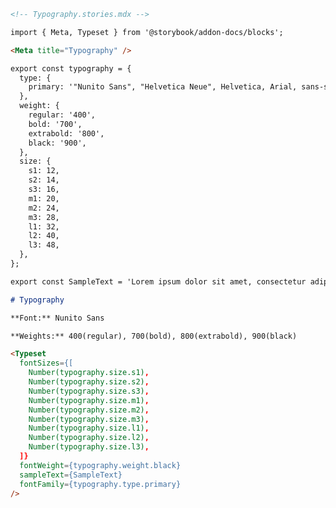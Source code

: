 ```md
<!-- Typography.stories.mdx -->

import { Meta, Typeset } from '@storybook/addon-docs/blocks';

<Meta title="Typography" />

export const typography = {
  type: {
    primary: '"Nunito Sans", "Helvetica Neue", Helvetica, Arial, sans-serif',
  },
  weight: {
    regular: '400',
    bold: '700',
    extrabold: '800',
    black: '900',
  },
  size: {
    s1: 12,
    s2: 14,
    s3: 16,
    m1: 20,
    m2: 24,
    m3: 28,
    l1: 32,
    l2: 40,
    l3: 48,
  },
};

export const SampleText = 'Lorem ipsum dolor sit amet, consectetur adipiscing elit.';

# Typography

**Font:** Nunito Sans

**Weights:** 400(regular), 700(bold), 800(extrabold), 900(black)

<Typeset
  fontSizes={[
    Number(typography.size.s1),
    Number(typography.size.s2),
    Number(typography.size.s3),
    Number(typography.size.m1),
    Number(typography.size.m2),
    Number(typography.size.m3),
    Number(typography.size.l1),
    Number(typography.size.l2),
    Number(typography.size.l3),
  ]}
  fontWeight={typography.weight.black}
  sampleText={SampleText}
  fontFamily={typography.type.primary}
/>
```